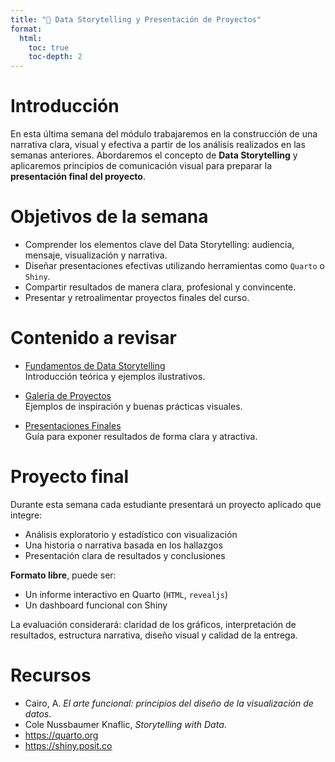 ```yaml
---
title: "📕 Data Storytelling y Presentación de Proyectos"
format:
  html:
    toc: true
    toc-depth: 2
---
```


# Introducción

En esta última semana del módulo trabajaremos en la construcción de una narrativa clara, visual y efectiva a partir de los análisis realizados en las semanas anteriores. Abordaremos el concepto de **Data Storytelling** y aplicaremos principios de comunicación visual para preparar la **presentación final del proyecto**.



# Objetivos de la semana

- Comprender los elementos clave del Data Storytelling: audiencia, mensaje, visualización y narrativa.
- Diseñar presentaciones efectivas utilizando herramientas como `Quarto` o `Shiny`.
- Compartir resultados de manera clara, profesional y convincente.
- Presentar y retroalimentar proyectos finales del curso.



# Contenido a revisar

- [Fundamentos de Data Storytelling](storytelling.qmd)  
  Introducción teórica y ejemplos ilustrativos.

- [Galería de Proyectos](galeria-proyectos.qmd)  
  Ejemplos de inspiración y buenas prácticas visuales.

- [Presentaciones Finales](presentaciones.qmd)  
  Guía para exponer resultados de forma clara y atractiva.



# Proyecto final

Durante esta semana cada estudiante presentará un proyecto aplicado que integre:

- Análisis exploratorio y estadístico con visualización
- Una historia o narrativa basada en los hallazgos
- Presentación clara de resultados y conclusiones

**Formato libre**, puede ser:

- Un informe interactivo en Quarto (`HTML`, `revealjs`)
- Un dashboard funcional con Shiny

La evaluación considerará: claridad de los gráficos, interpretación de resultados, estructura narrativa, diseño visual y calidad de la entrega.



# Recursos

- Cairo, A. *El arte funcional: principios del diseño de la visualización de datos*.
- Cole Nussbaumer Knaflic, *Storytelling with Data*.
- [https://quarto.org](https://quarto.org)
- [https://shiny.posit.co](https://shiny.posit.co)



